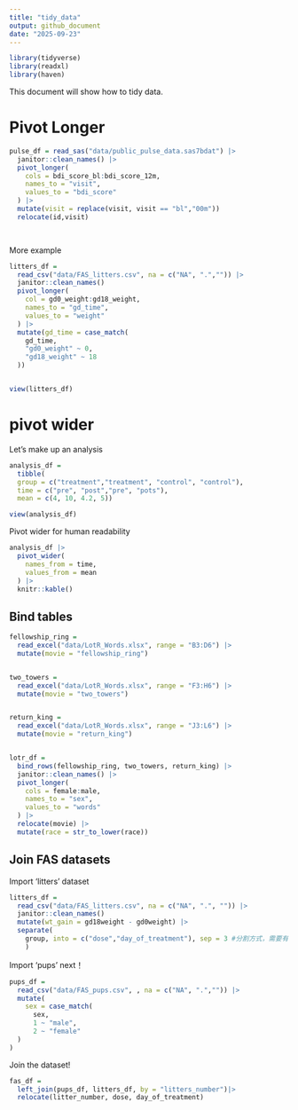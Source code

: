```yaml
---
title: "tidy_data"
output: github_document
date: "2025-09-23"
---
```


```r
library(tidyverse)
library(readxl)
library(haven)

```

This document will show how to tidy data.

# Pivot Longer

```r

pulse_df = read_sas("data/public_pulse_data.sas7bdat") |>
  janitor::clean_names() |>
  pivot_longer(
    cols = bdi_score_bl:bdi_score_12m,
    names_to = "visit",
    values_to = "bdi_score"
  ) |>
  mutate(visit = replace(visit, visit == "bl","00m"))
  relocate(id,visit)

  
```


More example

```r

litters_df = 
  read_csv("data/FAS_litters.csv", na = c("NA", ".","")) |>
  janitor::clean_names()
  pivot_longer(
    col = gd0_weight:gd18_weight,
    names_to = "gd_time",
    values_to = "weight"
  ) |>
  mutate(gd_time = case_match(
    gd_time, 
    "gd0_weight" ~ 0,
    "gd18_weight" ~ 18
  ))


view(litters_df)

```

# pivot wider

Let's make up an analysis 

```r

analysis_df = 
  tibble(
  group = c("treatment","treatment", "control", "control"),
  time = c("pre", "post","pre", "pots"),
  mean = c(4, 10, 4.2, 5))

view(analysis_df)


```


Pivot wider for human readability

```r
analysis_df |>
  pivot_wider(
    names_from = time,
    values_from = mean
  ) |>
  knitr::kable()


```

## Bind tables

```r


fellowship_ring = 
  read_excel("data/LotR_Words.xlsx", range = "B3:D6") |>
  mutate(movie = "fellowship_ring")


two_towers = 
  read_excel("data/LotR_Words.xlsx", range = "F3:H6") |>
  mutate(movie = "two_towers")


return_king = 
  read_excel("data/LotR_Words.xlsx", range = "J3:L6") |>
  mutate(movie = "return_king")


lotr_df = 
  bind_rows(fellowship_ring, two_towers, return_king) |>
  janitor::clean_names() |>
  pivot_longer(
    cols = female:male,
    names_to = "sex",
    values_to = "words"
  ) |>
  relocate(movie) |>
  mutate(race = str_to_lower(race))


```


## Join FAS datasets

Import 'litters' dataset

```r

litters_df = 
  read_csv("data/FAS_litters.csv", na = c("NA", ".", "")) |>
  janitor::clean_names()
  mutate(wt_gain = gd18weight - gd0weight) |>
  separate(
    group, into = c("dose","day_of_treatment"), sep = 3 #分割方式，需要有repeatable的模式才能分割
    )


```


Import 'pups' next！

```r

pups_df = 
  read_csv("data/FAS_pups.csv", , na = c("NA", ".","")) |>
  mutate(
    sex = case_match(
      sex,
      1 ~ "male",
      2 ~ "female"
  )
)


```

Join the dataset!

```r
fas_df = 
  left_join(pups_df, litters_df, by = "litters_number")|>
  relocate(litter_number, dose, day_of_treatment)


```

```r






```





